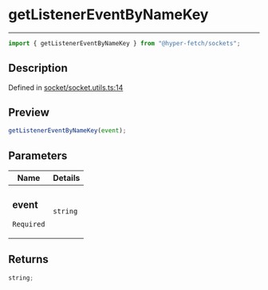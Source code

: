 # getListenerEventByNameKey

<div class="api-docs__separator" data-reactroot="">

---

</div><div class="api-docs__import" data-reactroot="">

```ts
import { getListenerEventByNameKey } from "@hyper-fetch/sockets";
```

</div><div class="api-docs__section">

## Description

</div><div class="api-docs__description"><span class="api-docs__do-not-parse">

</span></div><p class="api-docs__definition">

Defined in
[socket/socket.utils.ts:14](https://github.com/BetterTyped/hyper-fetch/blob/c44d728f/packages/sockets/src/socket/socket.utils.ts#L14)

</p><div class="api-docs__section">

## Preview

</div><div class="api-docs__preview fn">

```ts
getListenerEventByNameKey(event);
```

</div><div class="api-docs__section">

## Parameters

</div>
<div class="api-docs__parameters">
<table>
<thead><tr><th>Name</th><th>Details</th></tr></thead>
<tbody><tr param-data="event"><td class="api-docs__param-name required">

### event

`Required`

</td><td class="api-docs__param-type">

`string`

</td></tr></tbody></table></div><div class="api-docs__section">

## Returns

</div><div class="api-docs__returns">

```ts
string;
```

</div>
